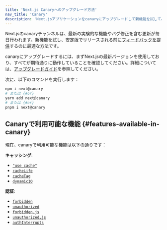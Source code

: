 ```yaml
---
title: 'Next.js Canaryへのアップグレード方法'
nav_title: 'Canary'
description: 'Next.jsアプリケーションをcanaryにアップグレードして新機能を試してみましょう。'
---
```


Next.jsのcanaryチャンネルは、最新の実験的な機能やバグ修正を含む更新が毎日行われます。新機能を試し、安定版でリリースされる前に[フィードバックを提供](https://github.com/vercel/next.js/issues)するのに最適な方法です。

canaryにアップグレードするには、まずNext.jsの最新バージョンを使用しており、すべてが期待通りに動作していることを確認してください。詳細については、[アップグレードガイド](/docs/app/building-your-application/upgrading)を参照してください。

次に、以下のコマンドを実行します：

```bash title="Terminal"
npm i next@canary
# または {#or}
yarn add next@canary
# または {#or}
pnpm i next@canary
```

## Canaryで利用可能な機能 {#features-available-in-canary}

現在、canaryで利用可能な機能は以下の通りです：

**キャッシング**:

- [`"use cache"`](/docs/app/api-reference/directives/use-cache)
- [`cacheLife`](/docs/app/api-reference/functions/cacheLife)
- [`cacheTag`](/docs/app/api-reference/functions/cacheTag)
- [`dynamicIO`](/docs/app/api-reference/config/next-config-js/dynamicIO)

**認証**:

- [`forbidden`](/docs/app/api-reference/functions/forbidden)
- [`unauthorized`](/docs/app/api-reference/functions/unauthorized)
- [`forbidden.js`](/docs/app/api-reference/file-conventions/forbidden)
- [`unauthorized.js`](/docs/app/api-reference/file-conventions/unauthorized)
- [`authInterrupts`](/docs/app/api-reference/config/next-config-js/authInterrupts)
